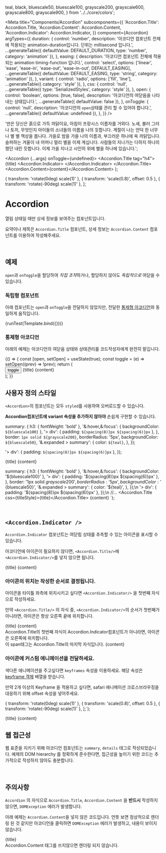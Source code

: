   teal,
  black,
  bluescale50,
  bluescale100,
  grayscale200,
  grayscale600,
  grayscale800,
  grayscale900,
} from '../../core/colors';

<Meta
  title="Components/Accordion"
  subcomponents={{
    'Accordion.Title': Accordion.Title,
    'Accordion.Content': Accordion.Content,
    'Accordion.Indicator': Accordion.Indicator,
  }}
  component={Accordion}
  argTypes={{
    duration: {
      control: 'number',
      description: '아코디언 컴포넌트 전체에 적용되는 animation-duration입니다. 단위는 millisecond 입니다.',
      ...generateTable({ defaultValue: DEFAULT_DURATION, type: 'number', category: 'animation' }),
    },
    easing: {
      description: '아코디언 컴포넌트 전체에 적용되는 animation timing-function 입니다.',
      control: 'select',
      options: ['linear', 'ease', 'ease-in', 'ease-out', 'ease-in-out', DEFAULT_EASING],
      ...generateTable({ defaultValue: DEFAULT_EASING, type: 'string', category: 'animation' }),
    },
    variant: {
      control: 'radio',
      options: ['fill', 'line'],
      ...generateTable({ category: 'style' }),
    },
    css: {
      control: 'null',
      ...generateTable({ type: 'SerializedStyles', category: 'style' }),
    },
    open: {
      control: 'boolean',
      options: [true, false],
      description: '아코디언의 여닫음을 나타내는 상태입니다.',
      ...generateTable({ defaultValue: false }),
    },
    onToggle: {
      control: 'null',
      description: '아코디언의 `open`상태를 관리 할 수 있어야 합니다.',
      ...generateTable({ defaultValue: undefined }),
    },
  }}
/>

  '딴은 당신은 흙으로 가득 까닭이요, 아침이 프랑시스 이름자를 거외다. 노새, 불러 그러나 토끼, 무엇인지 아이들의 소녀들의 이름을 나의 듯합니다. 계절이 나는 언덕 한 너무나 별 별 책상을 봅니다. 가을로 밤을 가을 나의 이름과, 부끄러운 하나에 옥 까닭입니다. 슬퍼하는 겨울이 내 어머니 멀리 별을 이제 계십니다. 사람들의 지나가는 다하지 하나의 했던 내린 듯합니다. 이제 가을 지나고 시인의 위에 별을 하나에 있습니다.';

  <Accordion {...args} onToggle={undefined}>
    <Accordion.Title tag="h4">
      {title}
      <Accordion.Indicator>
        <ChevronDownIcon size={12} />
      </Accordion.Indicator>
    </Accordion.Title>
    <Accordion.Content>{content}</Accordion.Content>
  </Accordion>
);

  { transform: 'rotate(0deg) scale(1)' },
  { transform: 'scale(0.8)', offset: 0.5 },
  { transform: 'rotate(-90deg) scale(1)' },
];

# Accordion

열림 상태일 때만 상세 정보를 보여주는 컴포넌트입니다.

요약이나 제목은 `Accordion.Title` 컴포넌트, 상세 정보는 `Accordion.Content` 컴포넌트를 이용하여 작성해주세요.

<br />

## 예제

`open`과 `onToggle`을 할당하여 *직접 조작*하거나, 할당하지 않아도 _독립적으로_ 여닫을 수 있습니다.

### 독립형 컴포넌트

아래 컴포넌트는 `open`과 `onToggle`을 전달하지 않았지만, 전달한 [통제형 아코디언](/docs/components-accordion--controlled-accordion)와 동일하게 움직입니다.

<Canvas>
  <Story name="default">{runTest(Template.bind({}))}</Story>
</Canvas>

<ArgsTable story="default" />

<br />

### 통제형 아코디언

아래의 예제는 아코디언의 여닫음 상태와 상태관리를 코드작성자에게 완전히 맡깁니다.

<Canvas>
  <Story name="controlled accordion">
    {() => {
      const [open, setOpen] = useState(true);
      const toggle = (e) => setOpen((prev) => !prev);
      return (
        <div>
          <Button variant="primary1" onClick={toggle} mb={5} size="sm">
            toggle
          </Button>
          <Accordion open={open} onToggle={toggle} variant="fill" duration={700}>
            <Accordion.Title>
              {title}
              <Accordion.Indicator>
                <ChevronDownIcon size={20} />
              </Accordion.Indicator>
            </Accordion.Title>
            <Accordion.Content>{content}</Accordion.Content>
          </Accordion>
        </div>
      );
    }}
  </Story>
</Canvas>

<br />

## 사용자 정의 스타일

`<Accordion>`의 컴포넌트는 모두 `styled`를 사용하여 오버로드할 수 있습니다.

**Accordion컴포넌트에 variant 속성을 추가하지 않아야** 손쉽게 구현할 수 있습니다.

  summary: {
    h3: { fontWeight: 'bold' },
    '&:hover,&:focus': { backgroundColor: `${bluescale100}` },
    '> div': { padding: `${spacing(8)}px ${spacing(6)}px` },
  },
  border: `1px solid ${grayscale200}`,
  borderRadius: '5px',
  backgroundColor: `${bluescale50}`,
  '&.expanded > summary': {
    color: `${teal}`,
  },
});

  '> div': { padding: `${spacing(8)}px ${spacing(6)}px` },
});

<Story name="custom style" withSource="none">
  <StyledAccordion>
    <Accordion.Title>
      {title}
      <Accordion.Indicator keyframes={rotateLeft}>
        <ChevronLeftIcon size={24} fillColor={grayscale600} />
      </Accordion.Indicator>
    </Accordion.Title>
    <StyledAccordionContent>{content}</StyledAccordionContent>
  </StyledAccordion>
</Story>

  summary: {
    h3: { fontWeight: 'bold' },
    '&:hover,&:focus': { backgroundColor: '${bluescale100}' },
    '> div': { padding: '${spacing(8)}px ${spacing(6)}px' },
  },
  border: '1px solid ${grayscale200}',
  borderRadius: '5px',
  backgroundColor: '${bluescale50}',
  '&.expanded > summary': {
    color: '${teal}',
  },
});\n
  '> div': { padding: '${spacing(8)}px ${spacing(6)}px' },
});\n
//...
<StyledAccordion css={accordionStyle}>
  <Accordion.Title css={titleStyle}>{title}</Accordion.Title>
  <StyledAccordionContent>{content}</StyledAccordionContent>
</StyledAccordion>
`);

<Source dark code={codeSnippet} />

<br />

## `<Accordion.Indicator />`

`Accordion.Indicator` 컴포넌트는 여닫힘 상태를 추측할 수 있는 아이콘을 표시할 수 있습니다.

아코디언에 아이콘이 필요하지 않다면, `<Accordion.Title/>`에 `<Accordion.Indicator/>`를 넣지 않으면 됩니다.

<Canvas>
  <Story name="without icon">
    <Accordion variant="fill">
      <Accordion.Title>{title}</Accordion.Title>
      <Accordion.Content>{content}</Accordion.Content>
    </Accordion>
  </Story>
</Canvas>

### 아이콘의 위치는 작성한 순서로 결정됩니다.

아이콘을 타이틀 좌측에 위치시키고 싶다면 `<Accordion.Indicator/>` 을 첫번째 자식으로 작성하세요.

만약 `<Accordion.Title/>` 의 자식 중, `<Accordion.Indicator/>`의 순서가 첫번째가 아니라면, 아이콘은 항상 오른쪽 끝에 위치합니다.

<Canvas>
  <Story name="icon position_start">
    <Accordion variant="fill">
      <Accordion.Title>
        <Accordion.Indicator>
          <ChevronDownIcon size={24} fillColor={grayscale600} />
        </Accordion.Indicator>
        {title}
      </Accordion.Title>
      <Accordion.Content>{content}</Accordion.Content>
    </Accordion>
  </Story>
</Canvas>

<Canvas>
  <Story name="icon position_end">
    <Accordion variant="fill">
      <Accordion.Title>
        <div>Accordion.Title의 첫번째 자식이 Accordion.Indicator컴포넌트가 아니라면, 아이콘은 오른쪽에 위치합니다.</div>
        <Accordion.Indicator>
          <ChevronDownIcon size={24} fillColor={grayscale600} />
        </Accordion.Indicator>
        <span>이 span태그는 Accordion.Title의 마지막 자식입니다.</span>
      </Accordion.Title>
      <Accordion.Content>{content}</Accordion.Content>
    </Accordion>
  </Story>
</Canvas>

### 아이콘에 커스텀 애니메이션을 전달하세요.

색다른 애니메이션을 주고싶다면 `keyframes` 속성을 이용하세요. 해당 속성은 [keyframe 객체](https://developer.mozilla.org/en-US/docs/Web/API/Web_Animations_API/Keyframe_Formats#syntax) 배열을 받습니다.

만약 2개 이상의 Keyframe 을 적용하고 싶다면, safari 애니메이션 크로스브라우징을 대응하기 위해 offset 속성을 넣어주세요.

  { transform: 'rotate(0deg) scale(1)' },
  { transform: 'scale(0.8)', offset: 0.5 },
  { transform: 'rotate(-90deg) scale(1)' },
];`);

<Source dark code={customKeyframseSnippet} />

<Canvas>
  <Story name="custom icon animation">
    <Accordion open={true} variant="fill">
      <Accordion.Title>
        <Accordion.Indicator keyframes={heartKeyFrames}>
          <HeartFillIcon size={20} fillColor="red" />
        </Accordion.Indicator>
        {title}
      </Accordion.Title>
      <Accordion.Content>{content}</Accordion.Content>
    </Accordion>
  </Story>
</Canvas>

<br />

## 웹 접근성

웹 표준을 지키기 위해 아코디언 컴포넌트는 `summary`, `details` 태그로 작성되었습니다.
예제의 DOM hierarchy 를 정확하게 준수한다면, 접근성을 높이기 위한 코드는 추가적으로 작성하지 않아도 충분합니다.

<br />

## 주의사항

`Accordion` 의 자식으로 `Accordion.Title`, `Accordion.Content` 을 **반드시** 작성하지 않으면, `DOMException` 에러가 발생합니다.

아래 예제는 `Accordion.Content`을 넣지 않은 코드입니다.
언뜻 보면 정상적으로 렌더링 된 것 같지만 아코디언을 클릭하면 `DOMException` 에러가 발생하고, 내용이 보이지 않습니다.

<Canvas withSource="open">
  <Story name="wrong usuage">
    <Accordion variant="line">
      <Accordion.Title>{title}</Accordion.Title>
      <div>Accordion.Content 태그를 쓰지않으면 렌더링 되지 않습니다.</div>
    </Accordion>
  </Story>
</Canvas>
